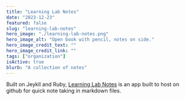 ```yaml
---
title: "Learning Lab Notes"
date: "2023-12-23"
featured: false
slug: "learning-lab-notes"
hero_image: "./learning-lab-notes.png"
hero_image_alt: "Open book with pencil, notes on side."
hero_image_credit_text: ""
hero_image_credit_link: ""
tags: ["organization"]
isActive: true
blurb: "A collection of notes"
---
```


Built on Jeykll and Ruby, [Learning Lab Notes](https://elliotreed.github.io/learning-lab-notes/) is an app built to host on github for quick note taking in markdown files.

